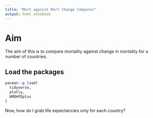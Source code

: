 ```yaml
---
title: "Mort against Mort Change Comparer"
output: html_notebook
---
```

# Aim

The aim of this is to compare mortality against change in mortality for a number of countries.

## Load the packages
```r
pacman::p_load(
  tidyverse, 
  plotly,
  HMDHFDplus
)
```

Now, how do I grab life expectancies only for each country? 

```r


```

